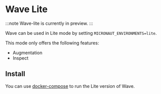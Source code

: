 # Wave Lite

:::note
Wave-lite is currently in preview.
:::

Wave can be used in Lite mode by setting `MICRONAUT_ENVIRONMENTS=lite`.

This mode only offers the following features:

- Augmentation
- Inspect

## Install

You can use [docker-compose](./install/docker-compose) to run the Lite version of Wave.
